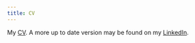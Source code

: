 ```yaml
---
title: CV 
---
```


My [CV](./static/ShreyasWaghe_Resume.pdf). A more up to date version may be found on my [LinkedIn](https://www.linkedin.com/in/shreyaswaghe).